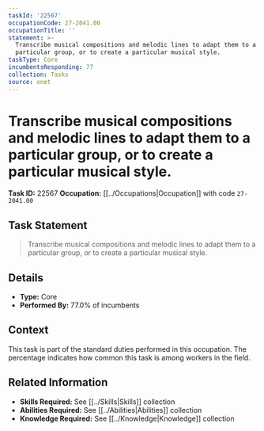 ```yaml
---
taskId: '22567'
occupationCode: 27-2041.00
occupationTitle: ''
statement: >-
  Transcribe musical compositions and melodic lines to adapt them to a
  particular group, or to create a particular musical style.
taskType: Core
incumbentsResponding: 77
collection: Tasks
source: onet
---
```

# Transcribe musical compositions and melodic lines to adapt them to a particular group, or to create a particular musical style.

**Task ID:** 22567
**Occupation:** [[../Occupations|Occupation]] with code `27-2041.00`

## Task Statement

> Transcribe musical compositions and melodic lines to adapt them to a particular group, or to create a particular musical style.

## Details

- **Type:** Core
- **Performed By:** 77.0% of incumbents

## Context

This task is part of the standard duties performed in this occupation. The percentage indicates how common this task is among workers in the field.

## Related Information

- **Skills Required:** See [[../Skills|Skills]] collection
- **Abilities Required:** See [[../Abilities|Abilities]] collection
- **Knowledge Required:** See [[../Knowledge|Knowledge]] collection
